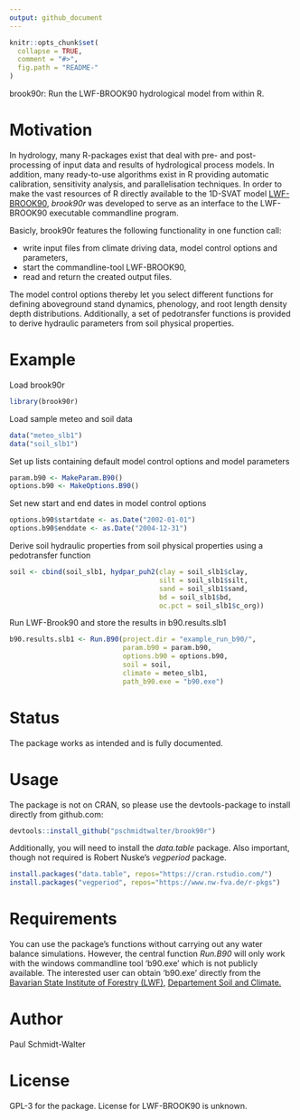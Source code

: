 ```yaml
---
output: github_document
---
```


<!-- README.md is generated from README.Rmd. Please edit that file -->

```r
knitr::opts_chunk$set(
  collapse = TRUE,
  comment = "#>",
  fig.path = "README-"
)
```
brook90r: Run the LWF-BROOK90 hydrological model from within R.

# Motivation
In hydrology, many R-packages exist that deal with pre- and post-processing of input data and results of hydrological process models. In addition, many ready-to-use algorithms exist in R providing automatic calibration, sensitivity analysis, and parallelisation techniques. In order to make the vast resources of R directly available to the 1D-SVAT model [LWF-BROOK90](https://www.lwf.bayern.de/boden-klima/wasserhaushalt/index.php), *brook90r* was developed to serve as an interface to the LWF-BROOK90 executable commandline program.

Basicly, brook90r features the following functionality in one function call:

* write input files from climate driving data, model control options and parameters,
* start the commandline-tool LWF-BROOK90,
* read and return the created output files.

The model control options thereby let you select different functions for defining aboveground stand dynamics, phenology, and root length density depth distributions. Additionally, a set of pedotransfer functions is provided to derive hydraulic parameters from soil physical properties.

# Example
Load brook90r
```r
library(brook90r)
```

Load sample meteo and soil data
```r
data("meteo_slb1")
data("soil_slb1")
```

Set up lists containing default model control options and model parameters
```r
param.b90 <- MakeParam.B90()
options.b90 <- MakeOptions.B90()
```

Set new start and end dates in model control options
```r
options.b90$startdate <- as.Date("2002-01-01")
options.b90$enddate <- as.Date("2004-12-31")
```

Derive soil hydraulic properties from soil physical properties using a pedotransfer function
```r
soil <- cbind(soil_slb1, hydpar_puh2(clay = soil_slb1$clay,
                                     silt = soil_slb1$silt,
                                     sand = soil_slb1$sand,
                                     bd = soil_slb1$bd,
                                     oc.pct = soil_slb1$c_org))
```

Run LWF-Brook90 and store the results in b90.results.slb1
```r
b90.results.slb1 <- Run.B90(project.dir = "example_run_b90/",
                            param.b90 = param.b90,
                            options.b90 = options.b90,
                            soil = soil,
                            climate = meteo_slb1,
                            path_b90.exe = "b90.exe")
```

# Status
The package works as intended and is fully documented.

# Usage
The package is not on CRAN, so please use the devtools-package to install directly from github.com:
```r
devtools::install_github("pschmidtwalter/brook90r")
```
Additionally, you will need to install the *data.table* package. Also important, though not required is Robert Nuske's *vegperiod* package.
```r
install.packages("data.table", repos="https://cran.rstudio.com/")
install.packages("vegperiod", repos="https://www.nw-fva.de/r-pkgs")
```

# Requirements
You can use the package's functions without carrying out any water balance simulations. However, the central function *Run.B90* will only work with the windows commandline tool 'b90.exe' which is not publicly available. The interested user can obtain 'b90.exe' directly from the [Bavarian State Institute of Forestry (LWF)](http://www.lwf.bayern.de/), [Departement Soil and Climate.](https://www.lwf.bayern.de/boden-klima/wasserhaushalt/index.php)

# Author
Paul Schmidt-Walter

# License
GPL-3 for the package. License for LWF-BROOK90 is unknown.
